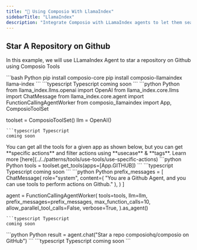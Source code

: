 ```yaml
---
title: "🦙 Using Composio With LlamaIndex"
sidebarTitle: "LlamaIndex"
description: "Integrate Composio with LLamaIndex agents to let them seamlessly interact with external apps"
---
```


## Star A Repository on Github
In this example, we will use LLamaIndex Agent to star a repository on Github using Composio Tools

<Steps>
<Step title="Install Packages">
<CodeGroup>
```bash Python
pip install composio-core
pip install composio-llamaindex llama-index
```
```typescript Typescript
coming soon
```
</CodeGroup>
</Step>
<Step title="Import Libraries & Initialize ComposioToolSet & LLM">
<CodeGroup>
```python Python
from llama_index.llms.openai import OpenAI
from llama_index.core.llms import ChatMessage
from llama_index.core.agent import FunctionCallingAgentWorker
from composio_llamaindex import App, ComposioToolSet

toolset = ComposioToolSet()
llm = OpenAI()
```
```typescript Typescript
coming soon
```
</CodeGroup>
</Step>

<Step title="Get All Github Tools">
You can get all the tools for a given app as shown below, but you can get **specific actions** and filter actions using **usecase** & **tags**. Learn more [here](../../patterns/tools/use-tools/use-specific-actions)
<CodeGroup>
```python Python
tools = toolset.get_tools(apps=[App.GITHUB])
```
```typescript Typescript
coming soon
```
</CodeGroup>

</Step>
<Step title="Define the Agent">
<CodeGroup>
```python Python
prefix_messages = [
    ChatMessage(
        role="system",
        content=(
            "You are a Github Agent, and you can use tools to perform actions on Github."
        ),
    )
]

agent = FunctionCallingAgentWorker(
    tools=tools,
    llm=llm,
    prefix_messages=prefix_messages,
    max_function_calls=10,
    allow_parallel_tool_calls=False,
    verbose=True,
).as_agent()
```
```typescript Typescript
coming soon
```
</CodeGroup>
</Step>

<Step title="Execute the Agent">
<CodeGroup>
```python Python
result = agent.chat("Star a repo composiohq/composio on GitHub")
```
```typescript Typescript
coming soon
```
</CodeGroup>
</Step>
</Steps>
